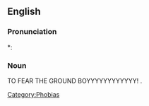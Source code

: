 ==English==

===Pronunciation===
*: {{rhymes|əʊbiə}}

===Noun===
{{en-noun|-}}

TO FEAR THE GROUND BOYYYYYYYYYYYY!
.

[[Category:Phobias]]